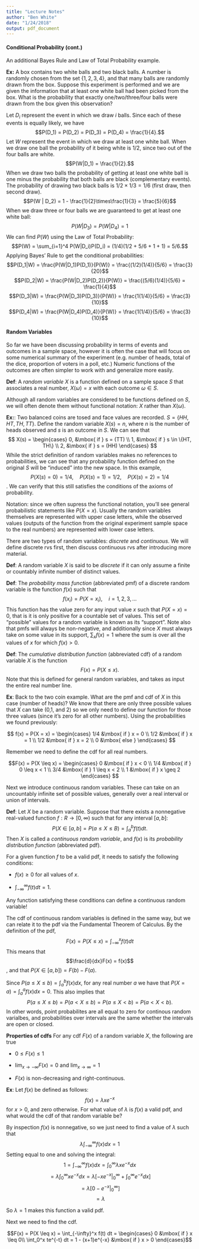 ```yaml
---
title: "Lecture Notes"
author: "Ben White"
date: "1/24/2018"
output: pdf_document
---
```


#### Conditional Probability (cont.)

An additional Bayes Rule and Law of Total Probability example.

**Ex:** A box contains two white balls and two black balls. A number is randomly chosen from the set $\{1, 2, 3, 4\}$, and that many balls are randomly drawn from the box. Suppose this experiment is performed and we are given the information that at least one white ball had been picked from the box. What is the probability that exactly one/two/three/four balls were drawn from the box given this observation?

 Let $D_i$ represent the event in which we draw $i$ balls. Since each of these events is equally likely, we have $$P(D_1) = P(D_2) = P(D_3) = P(D_4) = \frac{1}{4}.$$ Let $W$ represent the event in which we draw at least one white ball. When we draw one ball the probability of it being white is $1/2$, since two out of the four balls are white. $$P(W|D_1) = \frac{1}{2}.$$ When we draw two balls the probability of getting at least one white ball is one minus the probability that both balls are black (complementary events). The probability of drawing two black balls is $1/2 \times 1/3 = 1/6$ (first draw, then second draw). $$P(W | D_2) = 1 - \frac{1}{2}\times\frac{1}{3} = \frac{5}{6}$$ When we draw three or four balls we are guaranteed to get at least one white ball: $$P(W|D_3) = P(W|D_4) = 1$$ We can find $P(W)$ using the Law of Total Probability: $$P(W) = \sum_{i=1}^4 P(W|D_i)P(D_i) = (1/4)(1/2 + 5/6 + 1 + 1) = 5/6.$$ Applying Bayes' Rule to get the conditional probabilities: $$P(D_1|W) = \frac{P(W|D_1)P(D_1)}{P(W)} = \frac{(1/2)(1/4)}{5/6} = \frac{3}{20}$$ $$P(D_2|W) = \frac{P(W|D_2)P(D_2)}{P(W)} = \frac{(5/6)(1/4)}{5/6} = \frac{1}{4}$$ $$P(D_3|W) = \frac{P(W|D_3)P(D_3)}{P(W)} = \frac{1(1/4)}{5/6} = \frac{3}{10}$$  $$P(D_4|W) = \frac{P(W|D_4)P(D_4)}{P(W)} = \frac{1(1/4)}{5/6} = \frac{3}{10}$$ 

#### Random Variables

So far we have been discussing probability in terms of events and outcomes in a sample space, however it is often the case that will focus on some numerical summary of the experiment (e.g. number of heads, total of the dice, proportion of voters in a poll, etc.) Numeric functions of the outcomes are often simpler to work with and generalize more easily.

**Def**: A *random variable* $X$ is a function defined on a sample space $S$ that associates a real number, $X(\omega) = x$ with each outcome $\omega \in S$.

Although all random variables are considered to be functions defined on $S$, we will often denote them without functional notation: $X$ rather than $X(\omega)$.

**Ex:**: Two balanced coins are tosed and face values are recorded. $S = \{HH, HT, TH, TT\}$. Define the random variable $X(s) = n$, where $n$ is the number of heads observed and $s$ is an outcome in $S$. We can see that 
$$
X(s) = 
\begin{cases}
0, &\mbox{ if } s = (TT) \\
1, &\mbox{ if } s \in \{HT, TH\} \\
2, &\mbox{ if } s = (HH)
\end{cases}
$$
While the strict definition of random variables makes no references to probabilities, we can see that any probability function defined on the original $S$ will be "induced" into the new space. In this example, $$P(X(s) = 0) = 1/4, \quad P(X(s) = 1) = 1/2, \quad P(X(s) = 2) = 1/4$$. We can verify that this still satisfies the conditions of the axioms of probability.

Notation: since we often supress the functional notation, you'll see general probabilistic statements like $P(X = x)$. Usually the random variables themselves are represented with upper case letters, while the observed values (outputs of the function from the original experiment sample space to the real numbers) are represented with lower case letters. 

There are two types of random variables: *discrete* and *continuous*. We will define discrete rvs first, then discuss continuous rvs after introducing more material.

**Def**: A random variable $X$ is said to be *discrete* if it can only assume a finite or countably infinite number of distinct values.

**Def**: The *probability mass function* (abbreviated pmf) of a discrete random variable is the function $f(x)$ such that $$f(x_i) = P(X = x_i), \quad i = 1,2,3,...$$ This function has the value zero for any input value $x$ such that $P(X = x) = 0$, that is it is only positive for a countable set of values. This set of "possible" values for a random variable is known as its "support". Note also that pmfs will always be non-negative, and additionally since $X$ must always take on some value in its support, $\sum_x f(x) = 1$ where the sum is over all the values of $x$ for which $f(x)> 0$.

**Def**: The *cumulative distribution function* (abbreviated cdf) of a random variable $X$ is the function $$F(x) = P(X \leq x).$$ Note that this is defined for general random variables, and takes as input the entire real number line.

**Ex**: Back to the two coin example. What are the pmf and cdf of $X$ in this case (number of heads)? We know that there are only three possible values that $X$ can take (0,1, and 2) so we only need to define our function for those three values (since it's zero for all other numbers). Using the probabilities we found previously: 

$$
f(x) = P(X = x) = 
\begin{cases}
1/4 &\mbox{ if } x = 0 \\
1/2 &\mbox{ if } x = 1 \\
1/2 &\mbox{ if } x = 2 \\
0 &\mbox{ else }
\end{cases}
$$

Remember we need to define the cdf for all real numbers.

$$F(x) = P(X \leq x) = 
\begin{cases}
0 &\mbox{ if } x < 0 \\
1/4 &\mbox{ if } 0 \leq x < 1 \\
3/4 &\mbox{ if } 1 \leq x < 2 \\
1 &\mbox{ if } x \geq 2
\end{cases}
$$

Next we introduce continuous random variables. These can take on an uncountably infinite set of possible values, generally over a real interval or union of intervals.

**Def**: Let $X$ be a random variable. Suppose that there exists a nonnegative real-valued function $f:R \to [0,\infty)$ such that for any interval $[a,b]$: $$P(X \in [a,b] = P(a \leq X \leq B) = \int_a^b f(t) dt.$$ Then $X$ is called a *continuous random variable*, and $f(x)$ is its *probability distribution function* (abbreviated pdf). 

For a given function $f$ to be a valid pdf, it needs to satisfy the following conditions: 

- $f(x) \geq 0$ for all values of $x$.

- $\int_{-\infty}^{\infty} f(t)dt = 1$.

Any function satisfying these conditions can define a continuous random variable!

The cdf of continuous random variables is defined in the same way, but we can relate it to the pdf via the Fundamental Theorem of Calculus. By the definition of the pdf, $$F(x) = P(X \leq x) = \int_{-\infty}^x f(t)dt$$ This means that $$\frac{d}{dx}F(x) = f(x)$$, and that $P(X \in [a,b]) = F(b) - F(a)$.

Since $P(a \leq X \leq b) = \int_a^b f(x)dx$, for any real number $a$ we have that $P(X = a) = \int_a^a f(x) dx = 0$. This also implies that $$P(a\leq X\leq b) = P(a < X \leq b) = P(a \leq X < b) = P(a < X < b).$$ In other words, point probabilites are all equal to zero for continous random varialbes, and probabilities over intervals are the same whether the intervals are open or closed.

**Properties of cdfs**
For any cdf $F(x)$ of a random variable $X$, the following are true

- $0 \leq F(x) \leq 1$

- $\lim_{x \to -\infty} F(x) = 0$ and $\lim_{x \to \infty} = 1$

- $F(x)$ is non-decreasing and right-continuous.

**Ex**: Let $f(x)$ be defined as follows: $$f(x) = \lambda x e^{-x}$$ for $x > 0$, and zero otherwise. For what value of $\lambda$ is $f(x)$ a valid pdf, and what would the cdf of that random variable be?

By inspection $f(x)$ is nonnegative, so we just need to find a value of $\lambda$ such that $$\lambda \int_{-\infty}^\infty f(x) dx = 1$$ Setting equal to one and solving the integral: $$1 = \int_{-\infty}^\infty f(x) dx = \int_0^\infty \lambda x e^{-x} dx$$ $$=\lambda \int_0^\infty x e^{-x} dx = \lambda\left[-xe^{-x}|_0^\infty +\int_0^\infty e^{-x} dx \right]$$ $$ = \lambda \left[0 - e^{-x}|_0^{\infty}\right]$$ $$= \lambda$$

So $\lambda = 1$ makes this function a valid pdf. 

Next we need to find the cdf. 

$$F(x) = P(X \leq x) = \int_{-\infty}^x f(t) dt = 
\begin{cases}
0 &\mbox{ if } x \leq 0\\
\int_0^x te^{-t} dt = 1 - (x+1)e^{-x} &\mbox{ if } x > 0
\end{cases}$$



